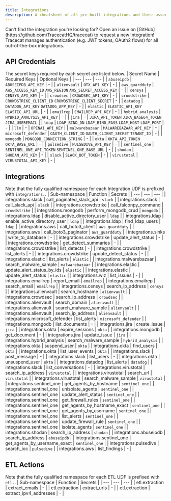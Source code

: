 ```yaml
---
title: Integrations
description: A cheatsheet of all pre-built integrations and their associated secrets.
---
```


<Tip>
    Can't find the integration you're looking for?
    Open an issue on [GitHub](https://github.com/TracecatHQ/tracecat) to request a new integration!
    Tracecat manages authentication (e.g. JWT tokens, OAuth2 flows) for all out-of-the-box integrations.
</Tip>

## API Credentials
The secret keys required by each secret are listed below.
| Secret Name | Required Keys | Optional Keys |
| --- | --- | --- |
| `abuseipdb` | `ABUSEIPDB_API_KEY` | - |
| `alienvault` | `OTX_API_KEY` | - |
| `aws_guardduty` | `AWS_ACCESS_KEY_ID` `AWS_REGION` `AWS_SECRET_ACCESS_KEY` | - |
| `censys` | `CENSYS_API_KEY` | - |
| `crowdsec` | `CROWDSEC_API_KEY` | - |
| `crowdstrike` | `CROWDSTRIKE_CLIENT_ID` `CROWDSTRIKE_CLIENT_SECRET` | - |
| `datadog` | `DATADOG_API_KEY` `DATADOG_APP_KEY` | - |
| `elastic` | `ELASTIC_API_KEY` `ELASTIC_API_URL` | - |
| `emailrep` | `EMAILREP_API_KEY` | - |
| `hybrid_analysis` | `HYBRID_ANALYSIS_API_KEY` | - |
| `jira` | - | `JIRA_API_TOKEN` `JIRA_BASE64_TOKEN` `JIRA_USEREMAIL` |
| `ldap` | `LDAP_BIND_DN` `LDAP_BIND_PASS` `LDAP_HOST` `LDAP_PORT` | - |
| `llm` | - | `OPENAI_API_KEY` |
| `malwarebazaar` | `MALWAREBAZAAR_API_KEY` | - |
| `microsoft_defender` | `OAUTH_CLIENT_ID` `OAUTH_CLIENT_SECRET` `TENANT_ID` | - |
| `mongodb` | `MONGODB_CONNECTION_STRING` | - |
| `okta` | `OKTA_API_TOKEN` `OKTA_BASE_URL` | - |
| `pulsedive` | `PULSEDIVE_API_KEY` | - |
| `sentinel_one` | `SENTINEL_ONE_API_TOKEN` `SENTINEL_ONE_BASE_URL` | - |
| `shodan` | `SHODAN_API_KEY` | - |
| `slack` | `SLACK_BOT_TOKEN` | - |
| `virustotal` | `VIRUSTOTAL_API_KEY` | - |

## Integrations
Note that the fully qualified namespace for each Integration UDF is prefixed with `integrations.`.
| Sub-namespace | Function | Secrets |
| --- | --- | --- |
| integrations.slack | call_paginated_slack_api | `slack` |
| integrations.slack | call_slack_api | `slack` |
| integrations.crowdstrike | call_falconpy_command | `crowdstrike` |
| integrations.mongodb | perform_mongodb_crud | `mongodb` |
| integrations.ldap | disable_active_directory_user | `ldap` |
| integrations.ldap | enable_active_directory_user | `ldap` |
| integrations.ldap | find_ldap_users | `ldap` |
| integrations.aws | call_boto3_client | `aws_guardduty` |
| integrations.aws | call_boto3_paginator | `aws_guardduty` |
| integrations.sinks | write_to_database | - |
| integrations.crowdstrike | update_alert_status | - |
| integrations.crowdstrike | get_detect_summaries | - |
| integrations.crowdstrike | list_detects | - |
| integrations.crowdstrike | list_alerts | - |
| integrations.crowdstrike | update_detect_status | - |
| integrations.elastic | list_alerts | `elastic` |
| integrations.malwarebazaar | search_malware_sample | `malwarebazaar` |
| integrations.elastic | update_alert_status_by_ids | `elastic` |
| integrations.elastic | update_alert_status | `elastic` |
| integrations.wiz | list_issues | - |
| integrations.emailrep | report_email | `emailrep` |
| integrations.emailrep | search_email | `emailrep` |
| integrations.censys | search_ip_address | `censys` |
| integrations.alienvault | search_hostname | `alienvault` |
| integrations.crowdsec | search_ip_address | `crowdsec` |
| integrations.alienvault | search_domain | `alienvault` |
| integrations.alienvault | search_malware_sample | `alienvault` |
| integrations.alienvault | search_ip_address | `alienvault` |
| integrations.microsoft_defender | list_alerts | `microsoft_defender` |
| integrations.mongodb | list_documents | - |
| integrations.jira | create_issue | `jira` |
| integrations.okta | expire_sessions | `okta` |
| integrations.mongodb | get_document | - |
| integrations.jira | update_issue | `jira` |
| integrations.hybrid_analysis | search_malware_sample | `hybrid_analysis` |
| integrations.okta | suspend_user | `okta` |
| integrations.okta | find_users | `okta` |
| integrations.okta | list_user_events | `okta` |
| integrations.slack | post_message | - |
| integrations.slack | list_users | - |
| integrations.okta | unsuspend_user | `okta` |
| integrations.datadog | list_alerts | `datadog` |
| integrations.slack | list_conversations | - |
| integrations.virustotal | search_ip_address | `virustotal` |
| integrations.virustotal | search_url | `virustotal` |
| integrations.virustotal | search_malware_sample | `virustotal` |
| integrations.sentinel_one | get_agents_by_hostname | `sentinel_one` |
| integrations.sentinel_one | unisolate_agents | `sentinel_one` |
| integrations.sentinel_one | update_alert_status | `sentinel_one` |
| integrations.sentinel_one | get_firewall_rules | `sentinel_one` |
| integrations.sentinel_one | get_agents_by_hostname_exact | `sentinel_one` |
| integrations.sentinel_one | get_agents_by_username | `sentinel_one` |
| integrations.sentinel_one | list_alerts | `sentinel_one` |
| integrations.sentinel_one | update_firewall_rule | `sentinel_one` |
| integrations.sentinel_one | isolate_agents | `sentinel_one` |
| integrations.shodan | search_ip_address | `shodan` |
| integrations.abuseipdb | search_ip_address | `abuseipdb` |
| integrations.sentinel_one | get_agents_by_username_exact | `sentinel_one` |
| integrations.pulsedive | search_ioc | `pulsedive` |
| integrations.aws | list_findings | - |

## ETL Actions
Note that the fully qualified namespace for each ETL UDF is prefixed with `etl.`.
| Sub-namespace | Function | Secrets |
| --- | --- | --- |
| etl.extraction | extract_emails | - |
| etl.extraction | extract_urls | - |
| etl.extraction | extract_ipv4_addresses | - |
